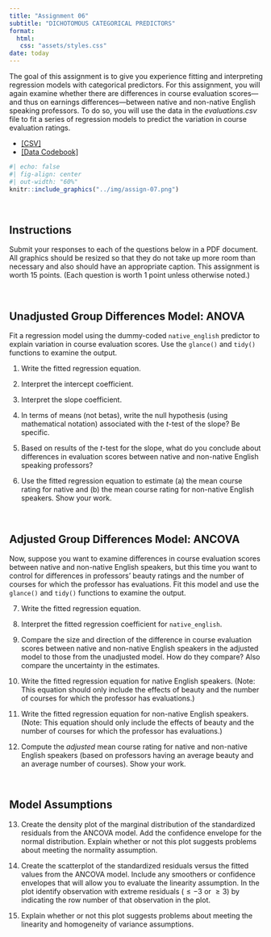 ```yaml
---
title: "Assignment 06"
subtitle: "DICHOTOMOUS CATEGORICAL PREDICTORS"
format:
  html:
   css: "assets/styles.css"
date: today
---
```


The goal of this assignment is to give you experience fitting and interpreting regression models with categorical predictors. For this assignment, you will again examine whether there are differences in course evaluation scores---and thus on earnings differences---between native and non-native English speaking professors. To do so, you will use the data in the *evaluations.csv* file to fit a series of regression models to predict the variation in course evaluation ratings.

- [[CSV]](https://raw.githubusercontent.com/zief0002/rustic-penguin/main/data/evaluations.csv)
- [[Data Codebook]](https://zief0002.github.io/rustic-penguin/codebooks/evaluations.html)


```r
#| echo: false
#| fig-align: center
#| out-width: "60%"
knitr::include_graphics("../img/assign-07.png")
```

<br />


## Instructions

Submit your responses to each of the questions below in a PDF document. All graphics should be resized so that they do not take up more room than necessary and also should have an appropriate caption. This assignment is worth 15 points. (Each question is worth 1 point unless otherwise noted.)


<br />


## Unadjusted Group Differences Model: ANOVA

Fit a regression model using the dummy-coded `native_english` predictor to explain variation in course evaluation scores. Use the `glance()` and `tidy()` functions to examine the output.

1. Write the fitted regression equation. 

2. Interpret the intercept coefficient.

3. Interpret the slope coefficient.

4. In terms of means (not betas), write the null hypothesis (using mathematical notation) associated with the *t*-test of the slope? Be specific.

5. Based on results of the *t*-test for the slope, what do you conclude about differences in evaluation scores between native and non-native English speaking professors?

6. Use the fitted regression equation to estimate (a) the mean course rating for native and (b) the mean course rating for non-native English speakers. Show your work.

<br />


## Adjusted Group Differences Model: ANCOVA

Now, suppose you want to examine differences in course evaluation scores between native and non-native English speakers, but this time you want to control for differences in professors' beauty ratings and the number of courses for which the professor has evaluations. Fit this model and use the `glance()` and `tidy()` functions to examine the output.

7. Write the fitted regression equation.

8. Interpret the fitted regression coefficient for `native_english`.

9. Compare the size and direction of the difference in course evaluation scores between native and non-native English speakers in the adjusted model to those from the unadjusted model. How do they compare? Also compare the uncertainty in the estimates.

10. Write the fitted regression equation for native English speakers. (Note: This equation should only include the effects of beauty and the number of courses for which the professor has evaluations.)

11. Write the fitted regression equation for non-native English speakers. (Note: This equation should only include the effects of beauty and the number of courses for which the professor has evaluations.)

12. Compute the *adjusted* mean course rating for native and non-native English speakers (based on professors having an average beauty and an average number of courses). Show your work.

<br />


## Model Assumptions

13. Create the density plot of the marginal distribution of the standardized residuals from the ANCOVA model. Add the confidence envelope for the normal distribution. Explain whether or not this plot suggests problems about meeting the normality assumption.

14. Create the scatterplot of the standardized residuals versus the fitted values from the ANCOVA model. Include any smoothers or confidence envelopes that will allow you to evaluate the linearity assumption. In the plot identify observation with extreme residuals ($\leq-3$ or $\geq3$) by indicating  the row number of that observation in the plot.

15. Explain whether or not this plot suggests problems about meeting the linearity and homogeneity of variance assumptions.

<br />

